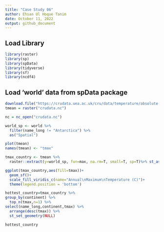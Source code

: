 ```yaml
---
title: "Case Study 06"
author: Ehsan Ul Hoque Tanim
date: October 11, 2022
output: github_document
---
```

## Load Library
```r
library(raster)
library(sp)
library(spData)
library(tidyverse)
library(sf)
library(ncdf4)
```
## Load 'world' data from spData package

```r

download.file("https://crudata.uea.ac.uk/cru/data/temperature/absolute.nc","crudata.nc",method = "curl")
tmean = raster("crudata.nc")

nc = nc_open("crudata.nc")

world_sp <- world %>% 
  filter(name_long != "Antarctica") %>%
  as("Spatial")

plot(tmean)
names(tmean) <- "tmax"

tmax_country <- tmean %>%
  raster::extract(y=world_sp, fun=max, na.rm=T, small=T, sp=T)%>% st_as_sf()

ggplot(tmax_country,aes(fill=tmax))+
  geom_sf()+
  scale_fill_viridis_c(name="Annual\nMaximum\nTemperature (C)")+
  theme(legend.position = 'bottom')

hottest_country=tmax_country %>% 
group_by(continent) %>% 
  top_n(tmax,n=1) %>% 
select(name_long,continent,tmax) %>% 
  arrange(desc(tmax)) %>% 
  st_set_geometry(NULL)

hottest_country

```